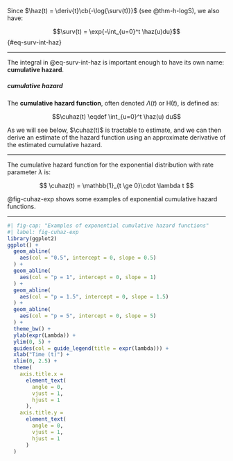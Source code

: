 
Since $\haz(t) = \deriv{t}\cb{-\log{\surv(t)}}$ (see @thm-h-logS), we also have:

:::{#cor-surv-int-haz}
$$\surv(t) = \exp{-\int_{u=0}^t \haz(u)du}$${#eq-surv-int-haz}
:::

---

::: notes
The integral in @eq-surv-int-haz is important enough to have its own name: **cumulative hazard**.
:::

:::{#def-cuhaz}

##### cumulative hazard

The **cumulative hazard function**,
often denoted $\Lambda(t)$ or $\text{H}(t)$,
is defined as:

$$\cuhaz(t) \eqdef \int_{u=0}^t \haz(u) du$$

:::

As we will see below, $\cuhaz(t)$ is tractable to estimate, and we can then
derive an estimate of the hazard function using an approximate derivative
of the estimated cumulative hazard.

---

:::{#exm-exp-cumhaz}

The cumulative hazard function for the exponential distribution
with rate parameter $\lambda$ is:

$$
\cuhaz(t) = \mathbb{1}_{t \ge 0}\cdot \lambda t
$$

@fig-cuhaz-exp shows some examples of exponential cumulative hazard functions.

:::

---

```r
#| fig-cap: "Examples of exponential cumulative hazard functions"
#| label: fig-cuhaz-exp
library(ggplot2)
ggplot() +
  geom_abline(
    aes(col = "0.5", intercept = 0, slope = 0.5)
  ) +
  geom_abline(
    aes(col = "p = 1", intercept = 0, slope = 1)
  ) +
  geom_abline(
    aes(col = "p = 1.5", intercept = 0, slope = 1.5)
  ) +
  geom_abline(
    aes(col = "p = 5", intercept = 0, slope = 5)
  ) +
  theme_bw() +
  ylab(expr(Lambda)) +
  ylim(0, 5) +
  guides(col = guide_legend(title = expr(lambda))) +
  xlab("Time (t)") +
  xlim(0, 2.5) +
  theme(
    axis.title.x =
      element_text(
        angle = 0,
        vjust = 1,
        hjust = 1
      ),
    axis.title.y =
      element_text(
        angle = 0,
        vjust = 1,
        hjust = 1
      )
  )
```
